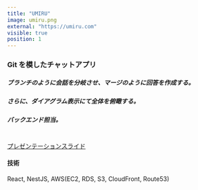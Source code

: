 ```yaml
---
title: "UMIRU"
image: umiru.png
external: "https://umiru.com"
visible: true
position: 1
---
```


### Git を模したチャットアプリ

##### ブランチのように会話を分岐させ、マージのように回答を作成する。

##### さらに、ダイアグラム表示にて全体を俯瞰する。

##### バックエンド担当。

<br />


<a href={umiru_pdf} target="_blank" rel="noopener noreferrer">
  プレゼンテーションスライド
</a>

#### 技術

React, NestJS, AWS(EC2, RDS, S3, CloudFront, Route53)

